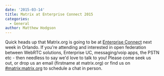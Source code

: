 ```yaml
---
date: '2015-03-14'
title: Matrix at Enterprise Connect 2015
categories:
  - General
author: Matthew Hodgson
---
```


Quick heads up that Matrix.org is going to be at <a href="http://enterpriseconnect.com/orlando/">Enterprise Connect</a> next week in Orlando.  If you're attending and interested in open federation between WebRTC solutions, Enterprise UC, messaging/voip apps, the PSTN etc - then needless to say we'd love to talk to you!  Please come seek us out, or drop us an email (firstname at matrix.org) or find us on <a href="https://matrix.org/beta">#matrix:matrix.org</a> to schedule a chat in person.